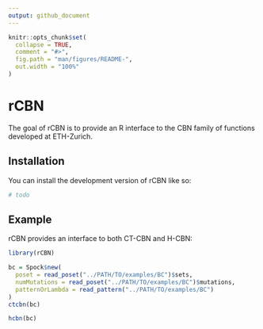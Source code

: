 ```yaml
---
output: github_document
---
```


<!-- README.md is generated from README.Rmd. Please edit that file -->

```r
knitr::opts_chunk$set(
  collapse = TRUE,
  comment = "#>",
  fig.path = "man/figures/README-",
  out.width = "100%"
)
```

# rCBN

<!-- badges: start -->
<!-- badges: end -->

The goal of rCBN is to provide an R interface to the CBN family of functions developed at ETH-Zurich.

## Installation

You can install the development version of rCBN like so:

``` r
# todo
```

## Example

rCBN provides an interface to both CT-CBN and H-CBN:

```r
library(rCBN)

bc = Spock$new(
  poset = read_poset("../PATH/TO/examples/BC")$sets,
  numMutations = read_poset("../PATH/TO/examples/BC")$mutations,
  patternOrLambda = read_pattern("../PATH/TO/examples/BC")
)
ctcbn(bc)

hcbn(bc)
```
